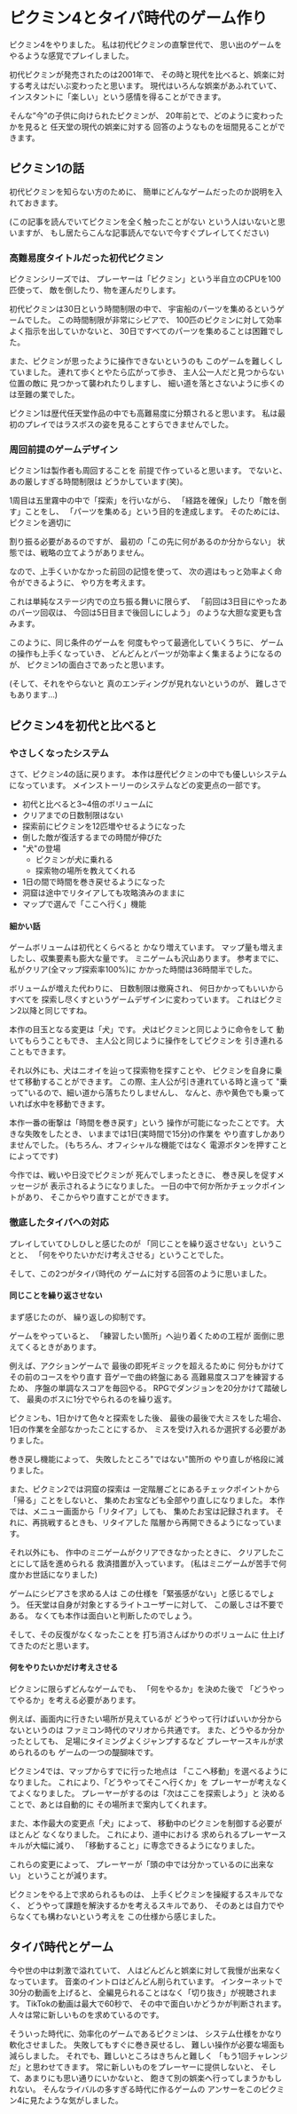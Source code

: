 
# ピクミン4とタイパ時代のゲーム作り

ピクミン4をやりました。
私は初代ピクミンの直撃世代で、
思い出のゲームをやるような感覚でプレイしました。

初代ピクミンが発売されたのは2001年で、
その時と現代を比べると、娯楽に対する考えはだいぶ変わったと思います。
現代はいろんな娯楽があふれていて、
インスタントに「楽しい」という感情を得ることができます。

そんな”今”の子供に向けられたピクミンが、
20年前とで、どのように変わったかを見ると
任天堂の現代の娯楽に対する
回答のようなものを垣間見ることができます。

## ピクミン1の話

初代ピクミンを知らない方のために、
簡単にどんなゲームだったのか説明を入れておきます。

(この記事を読んでいてピクミンを全く触ったことがない
という人はいないと思いますが、
もし居たらこんな記事読んでないで今すぐプレイしてください)

###  高難易度タイトルだった初代ピクミン

ピクミンシリーズでは、
プレーヤーは「ピクミン」という半自立のCPUを100匹使って、
敵を倒したり、物を運んだりします。

初代ピクミンは30日という時間制限の中で、
宇宙船のパーツを集めるというゲームでした。
この時間制限が非常にシビアで、
100匹のピクミンに対して効率よく指示を出していかないと、
30日ですべてのパーツを集めることは困難でした。

また、ピクミンが思ったように操作できないというのも
このゲームを難しくしていました。
連れて歩くとやたら広がって歩き、
主人公一人だと見つからない位置の敵に
見つかって襲われたりしますし、
細い道を落とさないように歩くのは至難の業でした。

ピクミン1は歴代任天堂作品の中でも高難易度に分類されると思います。
私は最初のプレイではラスボスの姿を見ることすらできませんでした。

### 周回前提のゲームデザイン

ピクミン1は製作者も周回することを
前提で作っていると思います。
でないと、あの厳しすぎる時間制限は
どうかしています(笑)。

1周目は五里霧中の中で「探索」を行いながら、
「経路を確保」したり「敵を倒す」ことをし、
「パーツを集める」という目的を達成します。
そのためには、ピクミンを適切に

割り振る必要があるのですが、
最初の「この先に何があるのか分からない」
状態では、戦略の立てようがありません。

なので、上手くいかなかった前回の記憶を使って、
次の週はもっと効率よく命令ができるように、
やり方を考えます。

これは単純なステージ内での立ち振る舞いに限らず、
「前回は3日目にやったあのパーツ回収は、
今回は5日目まで後回しにしよう」
のような大胆な変更も含みます。

このように、同じ条件のゲームを
何度もやって最適化していくうちに、
ゲームの操作も上手くなっていき、
どんどんとパーツが効率よく集まるようになるのが、
ピクミン1の面白さであったと思います。

(そして、それをやらないと
真のエンディングが見れないというのが、
難しさでもあります…)

## ピクミン4を初代と比べると

### やさしくなったシステム

さて、ピクミン4の話に戻ります。
本作は歴代ピクミンの中でも優しいシステムになっています。
メインストーリーのシステムなどの変更点の一部です。
- 初代と比べると3~4倍のボリュームに
- クリアまでの日数制限はない
- 探索前にピクミンを12匹増やせるようになった
- 倒した敵が復活するまでの時間が伸びた
- "犬"の登場
    - ピクミンが犬に乗れる
    - 探索物の場所を教えてくれる
- 1日の間で時間を巻き戻せるようになった
- 洞窟は途中でリタイアしても攻略済みのままに
- マップで選んで「ここへ行く」機能

#### 細かい話

ゲームボリュームは初代とくらべると
かなり増えています。
マップ量も増えましたし、収集要素も膨大な量です。
ミニゲームも沢山あります。
参考までに、私がクリア(全マップ探索率100%)に
かかった時間は36時間半でした。

ボリュームが増えた代わりに、
日数制限は撤廃され、
何日かかってもいいからすべてを
探索し尽くすというゲームデザインに変わっています。
これはピクミン2以降と同じですね。

本作の目玉となる変更は「犬」です。
犬はピクミンと同じように命令をして
動いてもらうこともでき、
主人公と同じように操作をしてピクミンを
引き連れることもできます。

それ以外にも、犬はニオイを辿って探索物を探すことや、
ピクミンを自身に乗せて移動することができます。
この際、主人公が引き連れている時と違って
"乗って"いるので、細い道から落ちたりしませんし、
なんと、赤や黄色でも乗っていれば水中を移動できます。

本作一番の衝撃は「時間を巻き戻す」という
操作が可能になったことです。
大きな失敗をしたとき、
いままでは1日(実時間で15分)の作業を
やり直すしかありませんでした。
(もちろん、オフィシャルな機能ではなく
電源ボタンを押すことによってです)

今作では、戦いや日没でピクミンが
死んでしまったときに、
巻き戻しを促すメッセージが
表示されるようになりました。
一日の中で何か所かチェックポイントがあり、
そこからやり直すことができます。

### 徹底したタイパへの対応

プレイしていてひしひしと感じたのが
「同じことを繰り返させない」ということと、
「何をやりたいかだけ考えさせる」ということでした。

そして、この2つがタイパ時代の
ゲームに対する回答のように思いました。

#### 同じことを繰り返させない

まず感じたのが、
繰り返しの抑制です。

ゲームをやっていると、
「練習したい箇所」へ辿り着くための工程が
面倒に思えてくるときがあります。

例えば、アクションゲームで
最後の即死ギミックを超えるために
何分もかけてその前のコースをやり直す
音ゲーで曲の終盤にある
高難易度スコアを練習するため、
序盤の単調なスコアを毎回やる。
RPGでダンジョンを20分かけて踏破して、
最奥のボスに1分でやられるのを繰り返す。

ピクミンも、1日かけて色々と探索をした後、
最後の最後で大ミスをした場合、
1日の作業を全部なかったことにするか、
ミスを受け入れるか選択する必要がありました。

巻き戻し機能によって、
失敗したところ"ではない"箇所の
やり直しが格段に減りました。

また、ピクミン2では洞窟の探索は
一定階層ごとにあるチェックポイントから
「帰る」ことをしないと、
集めたお宝なども全部やり直しになりました。
本作では、メニュー画面から「リタイア」しても、
集めたお宝は記録されます。
それに、再挑戦するときも、リタイアした
階層から再開できるようになっています。

それ以外にも、
作中のミニゲームがクリアできなかったときに、
クリアしたことにして話を進められる
救済措置が入っています。
(私はミニゲームが苦手で何度かお世話になりました)

ゲームにシビアさを求める人は
この仕様を「緊張感がない」と感じるでしょう。
任天堂は自身が対象とするライトユーザーに対して、
この厳しさは不要である。
なくても本作は面白いと判断したのでしょう。

そして、その反復がなくなったことを
打ち消さんばかりのボリュームに
仕上げてきたのだと思います。

#### 何をやりたいかだけ考えさせる

ピクミンに限らずどんなゲームでも、
「何をやるか」を決めた後で
「どうやってやるか」を考える必要があります。

例えば、画面内に行きたい場所が見えているが
どうやって行けばいいか分からないというのは
ファミコン時代のマリオから共通です。
また、どうやるか分かったとしても、
足場にタイミングよくジャンプするなど
プレーヤースキルが求められるのも
ゲームの一つの醍醐味です。

ピクミン4では、マップからすでに行った地点は
「ここへ移動」を選べるようになりました。
これにより、「どうやってそこへ行くか」を
プレーヤーが考えなくてよくなりました。
プレーヤーがするのは「次はここを探索しよう」と
決めることで、あとは自動的に
その場所まで案内してくれます。

また、本作最大の変更点「犬」によって、
移動中のピクミンを制御する必要がほとんど
なくなりました。
これにより、道中における
求められるプレーヤースキルが大幅に減り、
「移動すること」に専念できるようになりました。

これらの変更によって、
プレーヤーが「頭の中では分かっているのに出来ない」
ということが減ります。

ピクミンをやる上で求められるものは、
上手くピクミンを操縦するスキルでなく、
どうやって課題を解決するかを考えるスキルであり、
そのあとは自力でやらなくても構わないという考えを
この仕様から感じました。

## タイパ時代とゲーム

今や世の中は刺激で溢れていて、
人はどんどんと娯楽に対して我慢が出来なくなっています。
音楽のイントロはどんどん削られています。
インターネットで30分の動画を上げると、
全編見られることはなく「切り抜き」が視聴されます。
TikTokの動画は最大で60秒で、
その中で面白いかどうかが判断されます。
人々は常に新しいものを求めているのです。

そういった時代に、効率化のゲームであるピクミンは、
システム仕様をかなり軟化させました。
失敗してもすぐに巻き戻せるし、
難しい操作が必要な場面も減らしました。
それでも、難しいところはきちんと難しく
「もう1回チャレンジだ」と思わせてきます。
常に新しいものをプレーヤーに提供しないと、
そして、あまりにも思い通りにいかないと、
飽きて別の娯楽へ行ってしまうかもしれない。
そんなライバルの多すぎる時代に作るゲームの
アンサーをこのピクミン4に見たような気がしました。

